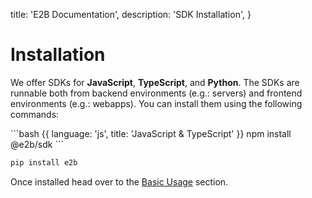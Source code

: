   title: 'E2B Documentation',
  description: 'SDK Installation',
}

# Installation

We offer SDKs for **JavaScript**, **TypeScript**, and **Python**. The SDKs are runnable both from backend environments (e.g.: servers) and frontend environments (e.g.: webapps).
You can install them using the following commands:

<CodeGroup>
```bash {{ language: 'js', title: 'JavaScript & TypeScript' }}
npm install @e2b/sdk
```

```bash {{ language: 'python' }}
pip install e2b
```
</CodeGroup>

Once installed head over to the [Basic Usage](/getting-started/basic-usage) section.
